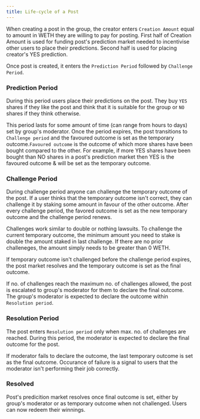```yaml
---
title: Life-cycle of a Post
---
```


When creating a post in the group, the creator enters `Creation Amount` equal to amount in WETH they
are willing to pay for posting. First half of Creation Amount is used for funding post's
prediction market needed to incentivise other users to place their predictions. Second half
is used for placing creator's YES prediction.

Once post is created, it enters the `Prediction Period` followed by `Challenge Period`.

### Prediction Period

During this period users place their predictions on the post. They buy `YES` shares if they like the post
and think that it is suitable for the group or `NO` shares if they think otherwise.

This period lasts for some amount of time (can range from hours to days) set by group's moderator.
Once the period expires, the post transitions to `Challenge period` and the favoured outcome is set
as the temporary outcome.`Favoured outcome` is the outcome of which more shares have been bought
compared to the other. For example, if more YES shares have been bought than NO shares in a post's
prediction market then YES is the favoured outcome & will be set as the temporary outcome.

### Challenge Period

During challenge period anyone can challenge the temporary outcome of the post. If a user
thinks that the temporary outcome isn't correct, they can challenge it by staking some amount
in favour of the other outcome. After every challenge period, the favored outcome is set as
the new temporary outcome and the challenge period renews.

Challenges work similar to double or nothing lawsuits. To challenge the current temporary
outcome, the minimum amount you need to stake is double the amount staked in last challenge.
If there are no prior challeneges, the amount simply needs to be greater than 0 WETH.

If temporary outcome isn't challenged before the challenge period expires, the post market
resolves and the temporary outcome is set as the final outcome.

If no. of challenges reach the maximum no. of challenges allowed, the post is escalated
to group's moderator for them to declare the final outcome. The group's moderator
is expected to declare the outcome within `Resolution period`.

### Resolution Period

The post enters `Resolution period` only when max. no. of challenges are reached. During this
period, the moderator is expected to declare the final outcome for the post.

If moderator fails to declare the outcome, the last temporary outcome is set as the
final outcome. Occurance of failure is a signal to users that the moderator isn't
performing their job correctly.

### Resolved

Post's predicition market resolves once final outcome is set, either by group's moderator
or as temporary outcome when not challenged. Users can now redeem their winnings.

